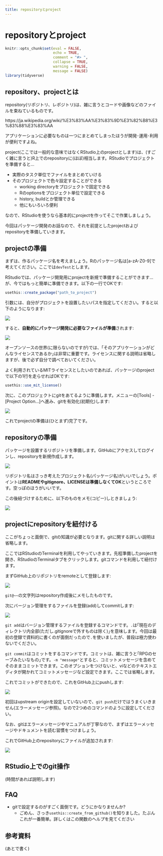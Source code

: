 ```yaml
---
title: repositoryとproject
---
```


# repositoryとproject

```r
knitr::opts_chunk$set(eval = FALSE,
                      echo = TRUE,
                      comment = "#> ",
                      collapse = TRUE,
                      warning = FALSE,
                      message = FALSE)
library(tidyverse)
```


## repository、projectとは

repository(リポジトリ、レポジトリ)は、雑に言うとコードや画像などのファイルを束ねているものです。

https://ja.wikipedia.org/wiki/%E3%83%AA%E3%83%9D%E3%82%B8%E3%83%88%E3%83%AA

アプリケーションに必要なものは一つにまとめてしまったほうが開発･運用･利用が便利ですよね。

project(ここでは一般的な意味ではなくRStudio上のprojectとします)は、(すごく雑に言うと)R上でのrepositoryに(ほぼ)相当します。RStudioでプロジェクトを準備すると…

- 実際のタスク単位でファイルをまとめていける
- そのプロジェクトで色々設定することができる
    - working directoryをプロジェクトで固定できる
    - Rのoptionsをプロジェクト単位で設定できる
    - history, buildとか管理できる
    - 他にもいろいろ便利

なので、RStudioを使うなら基本的にprojectを作ってそこで作業しましょう。

今回はパッケージ開発のお話なので、それを前提としたprojectおよびrepositoryを準備していきます。

## projectの準備

まずは、作るパッケージ名を考えましょう。Rのパッケージ名は[a-zA-Z0-9]で考えてください。ここでは`devTest`とします。

RStudioでは、パッケージ開発用にprojectを新規で準備することができます…が、今ではもっと簡単に準備できます。以下の一行でOKです:

```r
usethis::create_package("path_to_project")
```

引数には、自分がプロジェクトを設置したいパスを指定してください。すると以下のようになります:

![](imgs/capt_create_package.png)

すると、**自動的にパッケージ開発に必要なファイルが準備**されます:

![](imgs/capt_create_package_output.png)

オープンソースの世界(に限らないのですが)では、｢そのアプリケーションがどんなライセンスであるか｣は非常に重要です。ライセンスに関する説明は省略しますが、後で必ず自分で調べておいてください。

よく利用されているMITライセンスとしたいのであれば、パッケージのprojectで以下の1行を走らせればOKです:

```r
usethis::use_mit_license()
```


次に、このプロジェクトにgitをあてるように準備します。メニューの[Tools] - [Project Option...]へ進み、gitを有効化(初期化)します:

![](imgs/capt_git_init.png)

これでprojectの準備は(ひとまず)完了です。

## repositoryの準備

パッケージを設置するリポジトリを準備します。GitHubにアクセスしてログインし、repositoryを新規作成します。

![](imgs/capt_github_new_repo.png)

リポジトリ名はさっき考えたプロジェクト名(パッケージ名)がいいでしょう。ポイントは**READMEやgitignore、LICENSEは準備しなくてOK**というところです。空っぽのほうがいいです。

この後紐づけするために、以下のものをメモ(コピー)しときましょう:

![](imgs/capt_git_uri.png)

## projectにrepositoryを紐付ける

ここがちょっと面倒で、gitの知識が必要となります。gitに関する詳しい説明は省略します。

ここではRStudioのTerminalを利用してやっていきます。先程準備したprojectを開き、RStudioのTerminalタブをクリックします。gitコマンドを利用して紐付けます。

まずGitHub上のリポジトリをremoteとして登録します:

![](imgs/capt_git_remote_add_origin.png)

`git@~~`の文字列はrepository作成後にメモしたものです。

次にバージョン管理をするファイルを登録(add)してcommitします:

![](imgs/capt_git_add_commit.png)

`git add`はバージョン管理するファイルを登録するコマンドです。`.`は｢現在のディレクトリ内全部(ただし.gitignoreで外すものは除く)｣を意味します。今回は最初の登録で資料的に書くのが面倒だったので`.`を使いましたが、普段は極力使わないでください。

`git commit`はコミットをするコマンドです。コミットは、雑に言うと｢RPGのセーブみたいなもの｣です。`-m "message"`とすると、コミットメッセージを含めてそのままコミットできます。このオプションをつけないと、viなどのテキストエディタが開かれてコミットメッセージなど設定できます。ここでは省略します。

これでコミットができたので、これをGitHub上にpushします:

![](imgs/capt_git_push.png)

初回はupstream originを設定していないので、`git push`だけではうまくいきません(エラーメッセージ参照)。なので2つめのコマンドのように設定してください。

なお、gitはエラーメッセージやマニュアルが丁寧なので、まずはエラーメッセージやドキュメントを読む習慣をつけましょう。

これでGitHub上のrepositoryにファイルが追加されます:

![](imgs/capt_github_afterpush.png)

## RStudio上でのgit操作

(時間があれば説明します)

## FAQ

- gitで設定するのがすごく面倒です。どうにかなりませんか?
    - ごめん、さっき`usethis::create_from_github()`を知りました。たぶんこれが一番簡単。詳しくはこの関数のヘルプを見てください

## 参考資料

(あとで書く)

